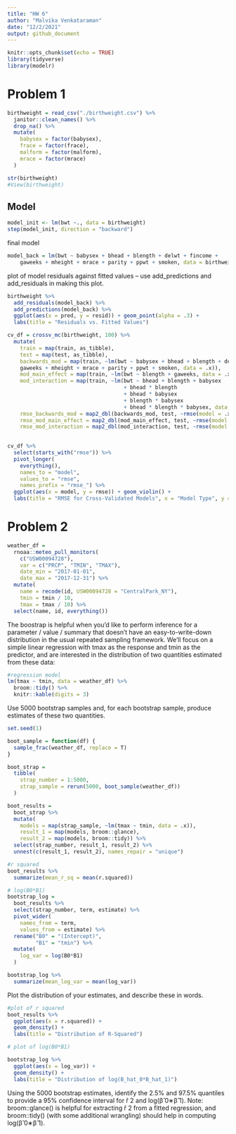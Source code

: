 ```yaml
---
title: "HW 6"
author: "Malvika Venkataraman"
date: "12/2/2021"
output: github_document
---
```


```r
knitr::opts_chunk$set(echo = TRUE)
library(tidyverse)
library(modelr)
```

# Problem 1
```r
birthweight = read_csv("./birthweight.csv") %>%
  janitor::clean_names() %>%
  drop_na() %>%
  mutate(
    babysex = factor(babysex),
    frace = factor(frace),
    malform = factor(malform),
    mrace = factor(mrace)
  )

str(birthweight)
#View(birthweight)
```

## Model
```r
model_init <- lm(bwt ~., data = birthweight)
step(model_init, direction = "backward")
```

final model
```r
model_back = lm(bwt ~ babysex + bhead + blength + delwt + fincome + 
    gaweeks + mheight + mrace + parity + ppwt + smoken, data = birthweight)
```

plot of model residuals against fitted values – use add_predictions and add_residuals in making this plot.
```r
birthweight %>%
  add_residuals(model_back) %>%
  add_predictions(model_back) %>%
  ggplot(aes(x = pred, y = resid)) + geom_point(alpha = .3) +
  labs(title = "Residuals vs. Fitted Values")
```

```r
cv_df = crossv_mc(birthweight, 100) %>%
  mutate(
    train = map(train, as_tibble),
    test = map(test, as_tibble),
    backwards_mod = map(train, ~lm(bwt ~ babysex + bhead + blength + delwt + fincome + 
    gaweeks + mheight + mrace + parity + ppwt + smoken, data = .x)),
    mod_main_effect = map(train, ~lm(bwt ~ blength + gaweeks, data = .x)),
    mod_interaction = map(train, ~lm(bwt ~ bhead + blength + babysex 
                                     + bhead * blength 
                                     + bhead * babysex 
                                     + blength * babysex 
                                     + bhead * blength * babysex, data = .x)), 
    rmse_backwards_mod = map2_dbl(backwards_mod, test, ~rmse(model = .x, data = .y)),
    rmse_mod_main_effect = map2_dbl(mod_main_effect, test, ~rmse(model = .x, data = .y)),
    rmse_mod_interaction = map2_dbl(mod_interaction, test, ~rmse(model = .x, data = .y)))
  
```

```r
cv_df %>%
  select(starts_with("rmse")) %>%
  pivot_longer(
    everything(),
    names_to = "model",
    values_to = "rmse",
    names_prefix = "rmse_") %>%
  ggplot(aes(x = model, y = rmse)) + geom_violin() +
  labs(title = "RMSE for Cross-Validated Models", x = "Model Type", y = "RMSE")
```

# Problem 2

```r
weather_df = 
  rnoaa::meteo_pull_monitors(
    c("USW00094728"),
    var = c("PRCP", "TMIN", "TMAX"), 
    date_min = "2017-01-01",
    date_max = "2017-12-31") %>%
  mutate(
    name = recode(id, USW00094728 = "CentralPark_NY"),
    tmin = tmin / 10,
    tmax = tmax / 10) %>%
  select(name, id, everything())
```

The boostrap is helpful when you’d like to perform inference for a parameter / value / summary that doesn’t have an easy-to-write-down distribution in the usual repeated sampling framework. We’ll focus on a simple linear regression with tmax as the response and tmin as the predictor, and are interested in the distribution of two quantities estimated from these data:

```r
#regression model
lm(tmax ~ tmin, data = weather_df) %>%
  broom::tidy() %>%
  knitr::kable(digits = 3)
```


Use 5000 bootstrap samples and, for each bootstrap sample, produce estimates of these two quantities. 

```r
set.seed(1)

boot_sample = function(df) {
  sample_frac(weather_df, replace = T)
}

boot_strap =
  tibble(
    strap_number = 1:5000,
    strap_sample = rerun(5000, boot_sample(weather_df))
  )

boot_results =
  boot_strap %>%
  mutate(
    models = map(strap_sample, ~lm(tmax ~ tmin, data = .x)),
    result_1 = map(models, broom::glance),
    result_2 = map(models, broom::tidy)) %>%
  select(strap_number, result_1, result_2) %>%
  unnest(c(result_1, result_2), names_repair = "unique")
```

```r
#r squared
boot_results %>%
  summarize(mean_r_sq = mean(r.squared))
```
```r
# log(B0*B1)
bootstrap_log =
  boot_results %>%
  select(strap_number, term, estimate) %>%
  pivot_wider(
    names_from = term,
    values_from = estimate) %>%
  rename("B0" = "(Intercept)",
         "B1" = "tmin") %>%
  mutate(
    log_var = log(B0*B1)
  )
```

```r
bootstrap_log %>%
  summarize(mean_log_var = mean(log_var))
```

Plot the distribution of your estimates, and describe these in words. 

```r
#plot of r squared
boot_results %>%
  ggplot(aes(x = r.squared)) +
  geom_density() +
  labs(title = "Distribution of R-Squared")
```

```r
# plot of log(B0*B1)

bootstrap_log %>%
  ggplot(aes(x = log_var)) +
  geom_density() +
  labs(title = "Distribution of log(B_hat_0*B_hat_1)")
```

Using the 5000 bootstrap estimates, identify the 2.5% and 97.5% quantiles to provide a 95% confidence interval for r̂ 2 and log(β̂ 0∗β̂ 1). Note: broom::glance() is helpful for extracting r̂ 2 from a fitted regression, and broom::tidy() (with some additional wrangling) should help in computing log(β̂ 0∗β̂ 1).



